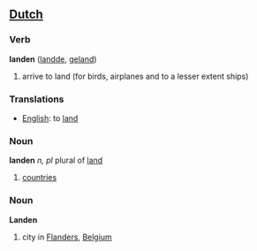 ==[[Dutch]]==

===Verb===

'''landen''' ([[landde]], [[geland]])

#arrive to land (for birds, airplanes and to a lesser extent ships)

===Translations===
*[[English]]: to [[land]]

===Noun===

'''landen''' ''n, pl'' plural of [[land]]

#[[countries]]

===Noun===

'''Landen'''

# city in [[Flanders]], [[Belgium]]